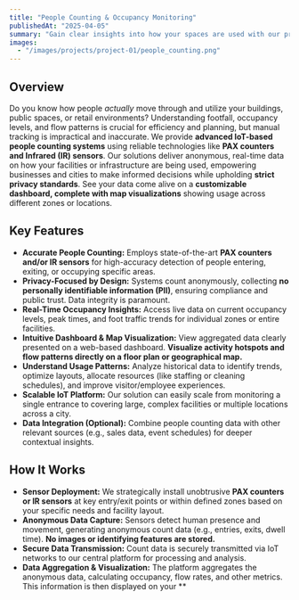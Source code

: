 ```yaml
---
title: "People Counting & Occupancy Monitoring"
publishedAt: "2025-04-05"
summary: "Gain clear insights into how your spaces are used with our privacy-respecting IoT people counting solutions. Utilizing advanced PAX counters and IR sensors, we provide real-time occupancy data visualized on intuitive dashboards and maps, helping you optimize operations and enhance user experience without compromising individual privacy."
images:
  - "/images/projects/project-01/people_counting.png"
---
```


## Overview

Do you know how people *actually* move through and utilize your buildings, public spaces, or retail environments? Understanding footfall, occupancy levels, and flow patterns is crucial for efficiency and planning, but manual tracking is impractical and inaccurate. We provide **advanced IoT-based people counting systems** using reliable technologies like **PAX counters and Infrared (IR) sensors**. Our solutions deliver anonymous, real-time data on how your facilities or infrastructure are being used, empowering businesses and cities to make informed decisions while upholding **strict privacy standards**. See your data come alive on a **customizable dashboard, complete with map visualizations** showing usage across different zones or locations.

## Key Features

-   **Accurate People Counting:** Employs state-of-the-art **PAX counters and/or IR sensors** for high-accuracy detection of people entering, exiting, or occupying specific areas.
-   **Privacy-Focused by Design:** Systems count anonymously, collecting **no personally identifiable information (PII)**, ensuring compliance and public trust. Data integrity is paramount.
-   **Real-Time Occupancy Insights:** Access live data on current occupancy levels, peak times, and foot traffic trends for individual zones or entire facilities.
-   **Intuitive Dashboard & Map Visualization:** View aggregated data clearly presented on a web-based dashboard. **Visualize activity hotspots and flow patterns directly on a floor plan or geographical map.**
-   **Understand Usage Patterns:** Analyze historical data to identify trends, optimize layouts, allocate resources (like staffing or cleaning schedules), and improve visitor/employee experiences.
-   **Scalable IoT Platform:** Our solution can easily scale from monitoring a single entrance to covering large, complex facilities or multiple locations across a city.
-   **Data Integration (Optional):** Combine people counting data with other relevant sources (e.g., sales data, event schedules) for deeper contextual insights.

## How It Works 

-   **Sensor Deployment:** We strategically install unobtrusive **PAX counters or IR sensors** at key entry/exit points or within defined zones based on your specific needs and facility layout.
-   **Anonymous Data Capture:** Sensors detect human presence and movement, generating anonymous count data (e.g., entries, exits, dwell time). **No images or identifying features are stored.**
-   **Secure Data Transmission:** Count data is securely transmitted via IoT networks to our central platform for processing and analysis.
-   **Data Aggregation & Visualization:** The platform aggregates the anonymous data, calculating occupancy, flow rates, and other metrics. This information is then displayed on your **